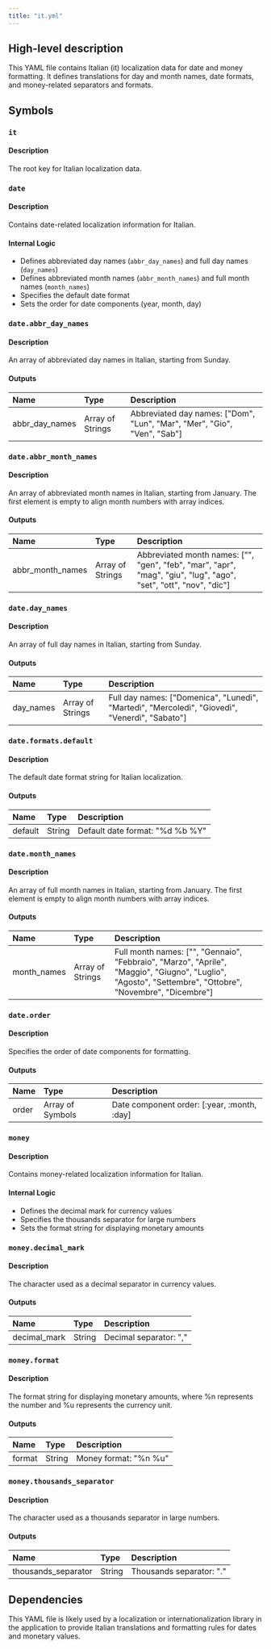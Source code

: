 ```yaml
---
title: "it.yml"
---
```


## High-level description
This YAML file contains Italian (it) localization data for date and money formatting. It defines translations for day and month names, date formats, and money-related separators and formats.

## Symbols

### `it`
#### Description
The root key for Italian localization data.

### `date`
#### Description
Contains date-related localization information for Italian.

#### Internal Logic
- Defines abbreviated day names (`abbr_day_names`) and full day names (`day_names`)
- Defines abbreviated month names (`abbr_month_names`) and full month names (`month_names`)
- Specifies the default date format
- Sets the order for date components (year, month, day)

### `date.abbr_day_names`
#### Description
An array of abbreviated day names in Italian, starting from Sunday.

#### Outputs
| Name | Type | Description |
|:-----|:-----|:------------|
| abbr_day_names | Array of Strings | Abbreviated day names: ["Dom", "Lun", "Mar", "Mer", "Gio", "Ven", "Sab"] |

### `date.abbr_month_names`
#### Description
An array of abbreviated month names in Italian, starting from January. The first element is empty to align month numbers with array indices.

#### Outputs
| Name | Type | Description |
|:-----|:-----|:------------|
| abbr_month_names | Array of Strings | Abbreviated month names: ["", "gen", "feb", "mar", "apr", "mag", "giu", "lug", "ago", "set", "ott", "nov", "dic"] |

### `date.day_names`
#### Description
An array of full day names in Italian, starting from Sunday.

#### Outputs
| Name | Type | Description |
|:-----|:-----|:------------|
| day_names | Array of Strings | Full day names: ["Domenica", "Lunedì", "Martedì", "Mercoledì", "Giovedì", "Venerdì", "Sabato"] |

### `date.formats.default`
#### Description
The default date format string for Italian localization.

#### Outputs
| Name | Type | Description |
|:-----|:-----|:------------|
| default | String | Default date format: "%d %b %Y" |

### `date.month_names`
#### Description
An array of full month names in Italian, starting from January. The first element is empty to align month numbers with array indices.

#### Outputs
| Name | Type | Description |
|:-----|:-----|:------------|
| month_names | Array of Strings | Full month names: ["", "Gennaio", "Febbraio", "Marzo", "Aprile", "Maggio", "Giugno", "Luglio", "Agosto", "Settembre", "Ottobre", "Novembre", "Dicembre"] |

### `date.order`
#### Description
Specifies the order of date components for formatting.

#### Outputs
| Name | Type | Description |
|:-----|:-----|:------------|
| order | Array of Symbols | Date component order: [:year, :month, :day] |

### `money`
#### Description
Contains money-related localization information for Italian.

#### Internal Logic
- Defines the decimal mark for currency values
- Specifies the thousands separator for large numbers
- Sets the format string for displaying monetary amounts

### `money.decimal_mark`
#### Description
The character used as a decimal separator in currency values.

#### Outputs
| Name | Type | Description |
|:-----|:-----|:------------|
| decimal_mark | String | Decimal separator: "," |

### `money.format`
#### Description
The format string for displaying monetary amounts, where %n represents the number and %u represents the currency unit.

#### Outputs
| Name | Type | Description |
|:-----|:-----|:------------|
| format | String | Money format: "%n %u" |

### `money.thousands_separator`
#### Description
The character used as a thousands separator in large numbers.

#### Outputs
| Name | Type | Description |
|:-----|:-----|:------------|
| thousands_separator | String | Thousands separator: "." |

## Dependencies
This YAML file is likely used by a localization or internationalization library in the application to provide Italian translations and formatting rules for dates and monetary values.